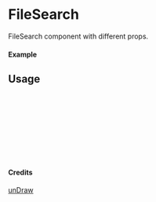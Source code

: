 
<Meta of={FileSearch} title="unDraw/FileSearch" />

# FileSearch

FileSearch component with different props.

#### Example

<Canvas of={FileSearch.Primary} />

## Usage

```ts
import { FileSearch } from "yadl-ui";

const Example = () => {
  return (
      <FileSearch />
  );
};

export default Example;
```

#### Credits
[unDraw](https://undraw.co/illustrations)

